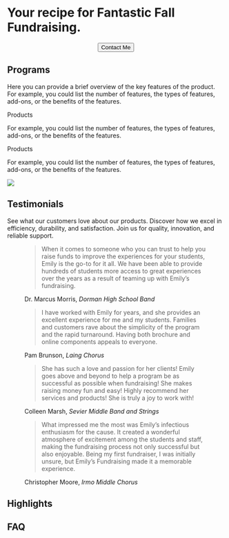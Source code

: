 ::: column-page
<div class="hero">
<h1 class="hero">
Your recipe for <span class="cta">Fantastic Fall Fundraising.</span>
</h1>
<div class="hero" style="display: flex; justify-content: center;">
<button type="button" class="btn btn-cta" onclick="window.location.href='mailto:emilycobbfundraising@gmail.com?subject=Contact%20Inquiry'">
Contact Me
</button>
</div>
</div>

:::

::: column-page
<div class="grid programs">

<div class="g-col-6 programs-desc">

<h2>
Programs
</h2>

<p>
Here you can provide a brief overview of the key features of the product. For example, you could list the number of features, the types of features, add-ons, or the benefits of the features.
</p>
<div class="programs-listing">

<div class="custom-program">
<div class="programs-cust-head">
<p>
Products
</p>
</div>
<div class="programs-cust-tail">
<p>
 For example, you could list the number of features, the types of features, add-ons, or the benefits of the features.
</p>
</div>
</div>

<div class="custom-program">
<div class="programs-cust-head">
<p>
Products
</p>
</div>
<div class="programs-cust-tail">
<p>
 For example, you could list the number of features, the types of features, add-ons, or the benefits of the features.
</p>
</div>
</div>

</div>

</div>
<div class="g-col-6 programs-img">
![](/assets/logo.svg)
</div>
</div>

:::


::: column-page
<div class="testimonials">
<div class="testimonials-head">
<h2>Testimonials</h2>
<div class="testimonials-desc">
<p>
See what our customers love about our products. Discover how we excel in efficiency, durability, and satisfaction. Join us for quality, innovation, and reliable support.
</p>
</div>
</div>
<div class="grid-container">

<div class="grid-item">
<figure>
<blockquote class="blockquote">
<p class="mb-0">
When it comes to someone who you can trust to help you raise funds to improve the experiences for your students, Emily is the go-to for it all. We have been able to provide hundreds of students more access to great experiences over the years as a result of teaming up with Emily’s fundraising.
</p>
</blockquote>
<figcaption class="blockquote-footer">
Dr. Marcus Morris, <cite title="Source Title">Dorman High School Band</cite>
</figcaption>
</figure>
</div>

<div class="grid-item">
<figure>
<blockquote class="blockquote">
<p class="mb-0">
I have worked with Emily for years, and she provides an excellent experience for me and my students. Families and customers rave about the simplicity of the program and the rapid turnaround. Having both brochure and online components appeals to everyone.
</p>
</blockquote>
<figcaption class="blockquote-footer">
Pam Brunson, <cite title="Source Title">Laing Chorus</cite>
</figcaption>
</figure>
</div>

<div class="grid-item">
<figure>
<blockquote class="blockquote">
<p class="mb-0">
She has such a love and passion for her clients! Emily goes above and beyond to help a program be as successful as possible when fundraising! She makes raising money fun and easy! Highly recommend her services and products! She is truly a joy to work with!
</p>
</blockquote>
<figcaption class="blockquote-footer">
Colleen Marsh, <cite title="Source Title">Sevier Middle Band and Strings</cite>
</figcaption>
</figure>
</div>

<div class="grid-item">
<figure>
<blockquote class="blockquote">
<p class="mb-0">
What impressed me the most was Emily’s infectious enthusiasm for the cause. It created a wonderful atmosphere of excitement among the students and staff, making the fundraising process not only successful but also enjoyable. Being my first fundraiser, I was initially unsure, but Emily’s Fundraising made it a memorable experience.
</p>
</blockquote>
<figcaption class="blockquote-footer">
Christopher Moore, <cite title="Source Title">Irmo Middle Chorus</cite>
</figcaption>
</figure>
</div>
</div>
</div>

:::

::: column-page-inset

<h2>Highlights</h2>

<h2>FAQ</h2>


:::